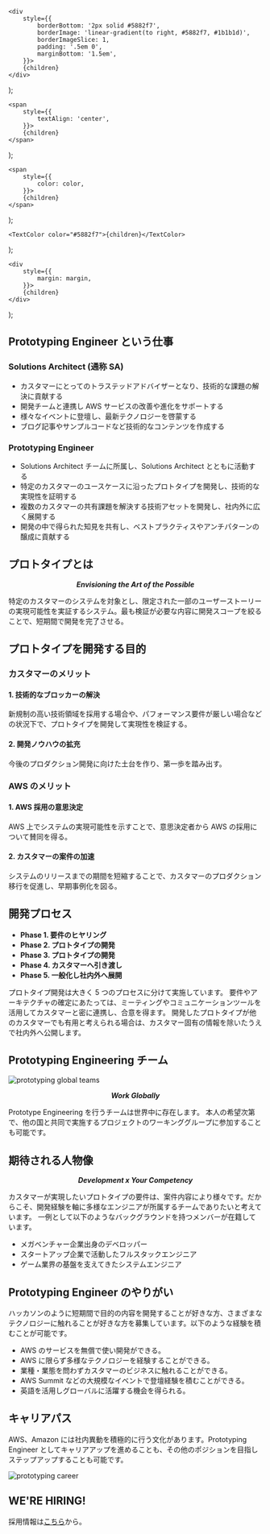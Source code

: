     <div
        style={{
            borderBottom: '2px solid #5882f7',
            borderImage: 'linear-gradient(to right, #5882f7, #1b1b1d)',
            borderImageSlice: 1,
            padding: '.5em 0',
            marginBottom: '1.5em',
        }}>
        {children}
    </div>
);

    <span
        style={{
            textAlign: 'center',
        }}>
        {children}
    </span>
);

    <span
        style={{
            color: color,
        }}>
        {children}
    </span>
);

    <TextColor color="#5882f7">{children}</TextColor>
);

    <div
        style={{
            margin: margin,
        }}>
        {children}
    </div>
);

<Section>

<Margin margin="10px 0 30px 0">

## Prototyping Engineer という仕事

</Margin>

<TextPrimary>

<Margin margin="0 0 20px 0">

### Solutions Architect (通称 SA)

</Margin>

</TextPrimary>

- カスタマーにとってのトラステッドアドバイザーとなり、技術的な課題の解決に貢献する
- 開発チームと連携し AWS サービスの改善や進化をサポートする
- 様々なイベントに登壇し、最新テクノロジーを啓蒙する
- ブログ記事やサンプルコードなど技術的なコンテンツを作成する

<TextPrimary>

<Margin margin="0 0 20px 0">

### Prototyping Engineer

</Margin>

</TextPrimary>

- Solutions Architect チームに所属し、Solutions Architect とともに活動する
- 特定のカスタマーのユースケースに沿ったプロトタイプを開発し、技術的な実現性を証明する
- 複数のカスタマーの共有課題を解決する技術アセットを開発し、社内外に広く展開する
- 開発の中で得られた知見を共有し、ベストプラクティスやアンチパターンの醸成に貢献する

</Section>

<Section>

## プロトタイプとは

<Center>

<TextPrimary>

**_Envisioning the Art of the Possible_**

</TextPrimary>

</Center>

特定のカスタマーのシステムを対象とし、限定された一部のユーザーストーリーの実現可能性を実証するシステム。最も検証が必要な内容に開発スコープを絞ることで、短期間で開発を完了させる。

</Section>

<Section>

## プロトタイプを開発する目的

<Margin margin="30px 0 20px 0">

<TextPrimary>

### カスタマーのメリット

</TextPrimary>

</Margin>

#### 1. 技術的なブロッカーの解決

新規制の高い技術領域を採用する場合や、パフォーマンス要件が厳しい場合などの状況下で、プロトタイプを開発して実現性を検証する。

#### 2. 開発ノウハウの拡充

今後のプロダクション開発に向けた土台を作り、第一歩を踏み出す。

<Margin margin="30px 0 20px 0">

<TextPrimary>

### AWS のメリット

</TextPrimary>

</Margin>

#### 1. AWS 採用の意思決定

AWS 上でシステムの実現可能性を示すことで、意思決定者から AWS の採用について賛同を得る。

#### 2. カスタマーの案件の加速

システムのリリースまでの期間を短縮することで、カスタマーのプロダクション移行を促進し、早期事例化を図る。

</Section>

<Section>

<Margin margin="0 0 30px 0">

## 開発プロセス

</Margin>

- **Phase 1. 要件のヒヤリング**
- **Phase 2. プロトタイプの開発**
- **Phase 3. プロトタイプの開発**
- **Phase 4. カスタマーへ引き渡し**
- **Phase 5. 一般化し社内外へ展開**

プロトタイプ開発は大きく 5 つのプロセスに分けて実施しています。
要件やアーキテクチャの確定にあたっては、ミーティングやコミュニケーションツールを活用してカスタマーと密に連携し、合意を得ます。
開発したプロトタイプが他のカスタマーでも有用と考えられる場合は、カスタマー固有の情報を除いたうえで社内外へ公開します。

</Section>

<Section>

## Prototyping Engineering チーム

![prototyping global teams](./proto-teams.png)

<Center>

<TextPrimary>

**_Work Globally_**

</TextPrimary>

</Center>

Prototype Engineering を行うチームは世界中に存在します。
本人の希望次第で、他の国と共同で実施するプロジェクトのワーキンググループに参加することも可能です。

</Section>

<Section>

<Margin margin="0 0 30px 0">

## 期待される人物像

</Margin>

<Center>

<TextPrimary>

**_Development x Your Competency_**

</TextPrimary>

</Center>

カスタマーが実現したいプロトタイプの要件は、案件内容により様々です。だからこそ、開発経験を軸に多様なエンジニアが所属するチームでありたいと考えています。
一例として以下のようなバックグラウンドを持つメンバーが在籍しています。

- メガベンチャー企業出身のデベロッパー
- スタートアップ企業で活動したフルスタックエンジニア
- ゲーム業界の基盤を支えてきたシステムエンジニア

</Section>

<Section>

<Margin margin="0 0 30px 0">

## Prototyping Engineer のやりがい

</Margin>

ハッカソンのように短期間で目的の内容を開発することが好きな方、さまざまなテクノロジーに触れることが好きな方を募集しています。以下のような経験を積むことが可能です。

- AWS のサービスを無償で使い開発ができる。
- AWS に限らず多様なテクノロジーを経験することができる。
- 業種・業態を問わずカスタマーのビジネスに触れることができる。
- AWS Summit などの大規模なイベントで登壇経験を積むことができる。
- 英語を活用しグローバルに活躍する機会を得られる。

</Section>

<Section>

<Margin margin="0 0 30px 0">

## キャリアパス

</Margin>

AWS、Amazon には社内異動を積極的に行う文化があります。Prototyping Engineer としてキャリアアップを進めることも、その他のポジションを目指しステップアップすることも可能です。

![prototyping career](./proto-career.png)

</Section>

<Section>

<Margin margin="0 0 30px 0">

## WE'RE HIRING!

採用情報は[こちら](https://amazon.jobs/)から。

</Margin>

</Section>

